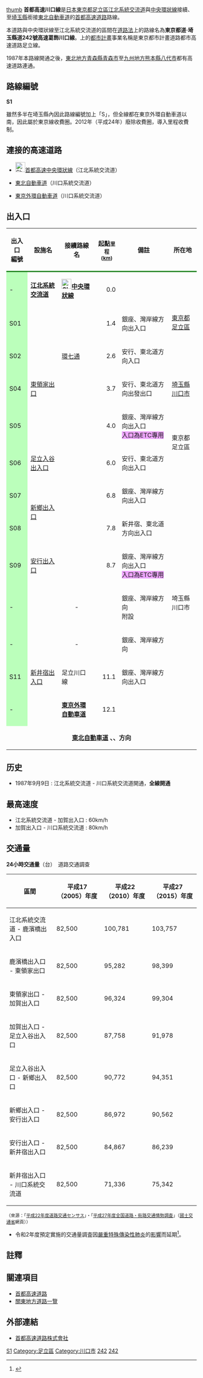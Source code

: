 {{Infobox_road
|級別、所屬系統  = [[首都高速道路|首都高速道路]]
|徽號              = [[File:Shuto_Urban_Expwy_Sign_S1.svg|100px]]
|名稱             = 首都高速川口線
|地圖             = [[File:Tokyo_Metropolitan_Expressway_map-ja-4.svg|250px]]
|length_km             = 12.2
|通車             = 1987年
|起點             = [[東京都|東京都]][[足立區|足立區]]（[[江北系統交流道|江北系統交流道]]）
|終點             = [[埼玉縣|埼玉縣]][[川口市|川口市]]（{{link-ja|川口系統交流道|川口ジャンクション}}）
|主要連接道路     = <!-- 首都高速・高速道路との接続のみ記載 -->[[File:Shuto_Urban_Expwy_Sign_C2.svg|24px]][[首都高速中央環狀線|中央環狀線]]<br />[[File:Tokyo-Gaikan_Expwy_Route_Sign.svg|36px]][[東京外環自動車道|東京外環自動車道]]<br />[[File:Tohoku_Expwy_Route_Sign.svg|36px]][[東北自動車道|東北自動車道]]
}}
[[FILE:kawaguchi_line.jpg|thumb]]
'''首都高速川口線'''是[[日本|日本]][[東京都|東京都]][[足立區|足立區]][[江北系統交流道|江北系統交流道]]與[[首都高速中央環狀線|中央環狀線]]接續、至[[埼玉縣|埼玉縣]]{{link-ja|川口系統交流道|川口ジャンクション}}銜接[[東北自動車道|東北自動車道]]的[[首都高速道路|首都高速道路]]路線。

本道路與中央環狀線{{link-ja|小菅系統交流道|小菅ジャンクション}}至江北系統交流道的區間在[[道路法_(日本)|道路法]]上的路線名為'''東京都道·埼玉縣道242號高速葛飾川口線'''。{{link-ja|都市計畫法|都市計画法}}上的[[都市計畫|都市計畫]]事業名稱是東京都市計畫道路都市高速道路足立線。

1987年本路線開通之後，[[東北地方|東北地方]][[青森縣|青森縣]][[青森市|青森市]]至[[九州地方|九州地方]][[熊本縣|熊本縣]][[八代市|八代市]]都有高速道路連通。

== 路線編號 ==
'''S1'''

雖然多半在埼玉縣內因此路線編號加上「S」，但全線都在東京外環自動車道以南，因此屬於東京線收費圈。2012年（平成24年）廢除收費圈，導入里程收費制。

== 連接的高速道路 ==
*[[File:Shuto_Urban_Expwy_Sign_C2.svg|26px]][[首都高速中央環狀線|首都高速中央環狀線]]（江北系統交流道）
*{{Ja Exp Route Sign|E4}} [[東北自動車道|東北自動車道]]（川口系統交流道）
*{{Ja Exp Route Sign|C3}} [[東京外環自動車道|東京外環自動車道]]（川口系統交流道）

== 出入口 ==
{| class="wikitable"
|-
!style="border-bottom:3px solid green;"|出入口<br />編號
!style="border-bottom:3px solid green;"|設施名
!style="border-bottom:3px solid green;"|接續路線名
!style="border-bottom:3px solid green;"|起點<small>里程</small><br /><small>([[km|km]])</small>
!style="border-bottom:3px solid green;"|備註
!style="border-bottom:3px solid green;"|所在地
|-
!style="background-color:#BFB;"|-
|'''[[江北系統交流道|江北系統交流道]]'''
|'''[[File:Shuto_Urban_Expwy_Sign_C2.svg|26px]][[首都高速中央環狀線|中央環狀線]]'''
|style="text-align:right;"|0.0
|
|rowspan="3"|[[東京都|東京都]][[足立區|足立區]]
|-
!style="background-color:#BFB;"|S01
|{{link-ja|鹿濱橋出入口|鹿浜橋出入口}}
|{{link-ja|東京都道、埼玉縣道107號東京川口線|東京都道・埼玉県道107号東京川口線|東京川口線}}
|style="text-align:right;"|1.4
|銀座、灣岸線方向出入口
|-
!style="background-color:#BFB;"|S02
|{{link-ja|鹿濱橋出入口|鹿浜橋出入口|鹿濱橋入口}}
|[[東京都道318號環狀七號線|環七通]]
|style="text-align:right;"|2.6
|安行、東北道方向入口
|-
!style="background-color:#BFB;"|S04
|[[東領家出口|東領家出口]]
|rowspan="6"|{{link-ja|東京都道、埼玉縣道239號足立川口線|東京都道・埼玉県道239号足立川口線|足立川口線}}
|style="text-align:right;"|3.7
|安行、東北道方向出發出口
|[[埼玉縣|埼玉縣]][[川口市|川口市]]
|-
!style="background-color:#BFB;"|S05
|{{link-ja|加賀出入口|加賀出入口}}
|style="text-align:right;"|4.0
|銀座、灣岸線方向出入口<br /><span style="background-color: #eda5ff">入口為ETC專用</span>
|rowspan="2"|東京都足立區
|-
!style="background-color:#BFB;"|S06
|[[足立入谷出入口|足立入谷出入口]]
|style="text-align:right;"|6.0
|安行、東北道方向出入口
|-
!style="background-color:#BFB;"|S07
|rowspan="2"|[[新鄉出入口|新鄉出入口]]
|style="text-align:right;"|6.8
|銀座、灣岸線方向出入口
|rowspan="7"|埼玉縣川口市
|-
!style="background-color:#BFB;"|S08
|style="text-align:right;"|7.8
|新井宿、東北道方向出入口
|-
!style="background-color:#BFB;"|S09
|[[安行出入口|安行出入口]]
|style="text-align:right;"|8.7
|銀座、灣岸線方向出入口<br /><span style="background-color: #eda5ff">入口為ETC專用</span>
|-
!style="background-color:#BFB;"|-
|{{link-ja|川口停车区|川口パーキングエリア}}
|style="text-align:center;"|-
|style="text-align:right;"|
|銀座、灣岸線方向<br />附設{{link-ja|高速公路綠洲|ハイウェイオアシス}}
|-
!style="background-color:#BFB;"|-
|{{link-ja|川口本線收費站|川口本線料金所}}
|style="text-align:center;"|-
|style="text-align:right;"|
|銀座、灣岸線方向
|-
!style="background-color:#BFB;"|S11
|[[新井宿出入口|新井宿出入口]]
|足立川口線
|style="text-align:right;"|11.1
|銀座、灣岸線方向出入口
|-
!style="background-color:#BFB;"|-
|'''{{link-ja|川口系統交流道|川口ジャンクション}}'''
|'''{{Ja Exp Route Sign|C3}}  [[東京外環自動車道|東京外環自動車道]]'''
|style="text-align:right;"|12.1
|
|-
|colspan="6" style="text-align:center;"|'''{{Ja Exp Route Sign|E4}} [[東北自動車道|東北自動車道]] {{link-ja|宇都宮交流道|宇都宮インターチェンジ}}、{{link-ja|仙台宮城交流道|仙台宮城インターチェンジ|仙台}}、{{link-ja|青森交流道|青森インターチェンジ|青森}}方向'''
|}

== 历史 ==
* 1987年9月9日 : 江北系統交流道 - 川口系統交流道開通，'''全線開通'''

== 最高速度 ==
* 江北系統交流道 - 加賀出入口 : 60km/h
* 加賀出入口 - 川口系統交流道 : 80km/h

== 交通量 ==
'''24小時交通量'''（台）　道路交通調查

{| class="wikitable" style="text-align:center"
|-
! 區間 !! 平成17（2005）年度 !! 平成22（2010）年度 !! 平成27（2015）年度
|-
| 江北系統交流道 - 鹿濱橋出入口 || 82,500 || 100,781 || 103,757
|-
| 鹿濱橋出入口 - 東領家出口 || 82,500 || 95,282 || 98,399
|-
| 東領家出口 - 加賀出入口 || 82,500 || 96,324 || 99,304
|-
| 加賀出入口 - 足立入谷出入口 || 82,500 || 87,758 || 91,978
|-
| 足立入谷出入口 - 新鄉出入口 || 82,500 || 90,772 || 94,351
|-
| 新鄉出入口 - 安行出入口 || 82,500 || 86,972 || 90,562
|-
| 安行出入口 - 新井宿出入口 || 82,500 || 84,867 || 86,239
|-
| 新井宿出入口 - 川口系統交流道 || 82,500 || 71,336 || 75,342
|}
<small>（來源：「[https://www.mlit.go.jp/road/census/h22-1/ 平成22年度道路交通センサス]」・「[https://www.mlit.go.jp/road/census/h27/index.html 平成27年度全国道路・街路交通情勢調査]」（[[國土交通省|國土交通省]]網頁））</small>

* 令和2年度預定實施的交通量調査因[[嚴重特殊傳染性肺炎|嚴重特殊傳染性肺炎]]的[[嚴重特殊傳染性肺炎疫情對日本社會經濟的影響|影響]]而延期<ref name="r2tyousa">{{Cite web|url=https://www1.mlit.go.jp/road/ir/ir-council/ict/pdf04/01.pdf|title=令和2年度全国道路・街路交通情勢調査の延期について|date=2020-10-14|accessdate=2021-05-09|publisher=国土交通省 道路局|format=PDF}}</ref>。
== 註釋 ==
{{Reflist}}

== 關連項目 ==
* [[首都高速道路|首都高速道路]]
* [[關東地方道路一覽|關東地方道路一覽]]

== 外部連結 ==
{{Commons|Category:Route S1 (Shuto Expressway)}}
{{osm box|r|4258155}}
*[https://www.shutoko.co.jp/ 首都高速道路株式會社]
{{3環狀9放射}}
{{首都高速道路}}
{{首都高速川口線}}
{{DEFAULTSORT:Shudo Kosoku Kawaguchi-sen}}
[[Category:首都高速道路|S1]]
[[Category:足立區|Category:足立區]]
[[Category:川口市|Category:川口市]]
[[Category:東京都道|242]]
[[Category:埼玉縣道|242]]